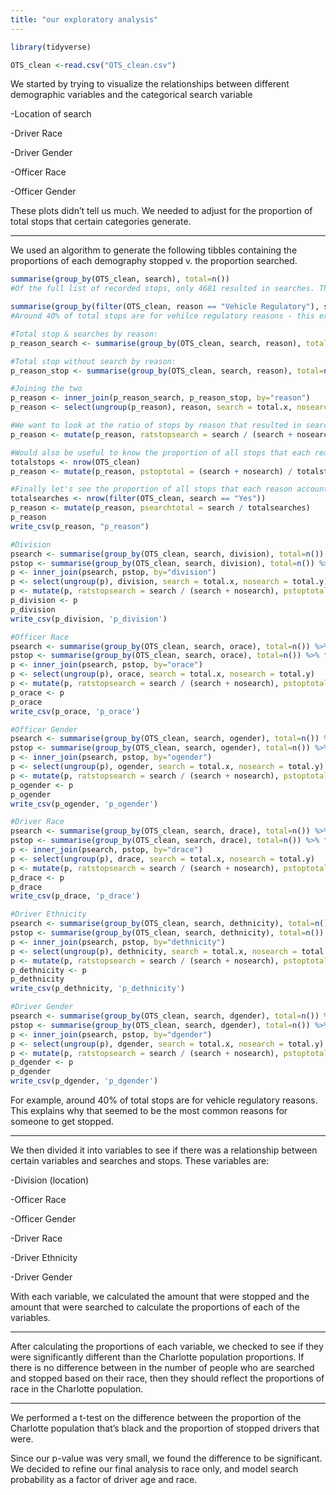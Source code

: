 ```yaml
---
title: "our exploratory analysis"
---
```


```r
library(tidyverse)

OTS_clean <-read.csv("OTS_clean.csv")
```


We started by trying to visualize the relationships between different demographic variables and the categorical search variable

-Location of search

-Driver Race

-Driver Gender

-Officer Race

-Officer Gender

These plots didn’t tell us much. We needed to adjust for the proportion of total stops that certain categories generate.

***

We used an algorithm to generate the following tibbles containing the proportions of each demography stopped v. the proportion searched.

```r
summarise(group_by(OTS_clean, search), total=n())
#Of the full list of recorded stops, only 4681 resulted in searches. That's less than 4%.

summarise(group_by(filter(OTS_clean, reason == "Vehicle Regulatory"), search), total=n())
#Around 40% of total stops are for vehilce regulatory reasons - this explains why that seemed to be the most common reason for someone to get stopped. It would be useful to see these proportions for all of the reason types. 

#Total stop & searches by reason:
p_reason_search <- summarise(group_by(OTS_clean, search, reason), total=n()) %>% filter(search == "Yes")

#Total stop without search by reason:
p_reason_stop <- summarise(group_by(OTS_clean, search, reason), total=n()) %>% filter(search == "No")

#Joining the two
p_reason <- inner_join(p_reason_search, p_reason_stop, by="reason")
p_reason <- select(ungroup(p_reason), reason, search = total.x, nosearch = total.y)

#We want to look at the ratio of stops by reason that resulted in searches, so we'll add another column
p_reason <- mutate(p_reason, ratstopsearch = search / (search + nosearch))

#Would also be useful to know the proportion of all stops that each reason accounts for:
totalstops <- nrow(OTS_clean)
p_reason <- mutate(p_reason, pstoptotal = (search + nosearch) / totalstops)

#Finally let's see the proportion of all stops that each reason accounts for:
totalsearches <- nrow(filter(OTS_clean, search == "Yes"))
p_reason <- mutate(p_reason, psearchtotal = search / totalsearches)
p_reason
write_csv(p_reason, "p_reason")

#Division
psearch <- summarise(group_by(OTS_clean, search, division), total=n()) %>% filter(search == "Yes")
pstop <- summarise(group_by(OTS_clean, search, division), total=n()) %>% filter(search == "No")
p <- inner_join(psearch, pstop, by="division")
p <- select(ungroup(p), division, search = total.x, nosearch = total.y)
p <- mutate(p, ratstopsearch = search / (search + nosearch), pstoptotal = (search + nosearch) / totalstops, psearchtotal = search / totalsearches)
p_division <- p
p_division
write_csv(p_division, 'p_division')

#Officer Race
psearch <- summarise(group_by(OTS_clean, search, orace), total=n()) %>% filter(search == "Yes")
pstop <- summarise(group_by(OTS_clean, search, orace), total=n()) %>% filter(search == "No")
p <- inner_join(psearch, pstop, by="orace")
p <- select(ungroup(p), orace, search = total.x, nosearch = total.y)
p <- mutate(p, ratstopsearch = search / (search + nosearch), pstoptotal = (search + nosearch) / totalstops, psearchtotal = search / totalsearches)
p_orace <- p
p_orace
write_csv(p_orace, 'p_orace')

#Officer Gender
psearch <- summarise(group_by(OTS_clean, search, ogender), total=n()) %>% filter(search == "Yes")
pstop <- summarise(group_by(OTS_clean, search, ogender), total=n()) %>% filter(search == "No")
p <- inner_join(psearch, pstop, by="ogender")
p <- select(ungroup(p), ogender, search = total.x, nosearch = total.y)
p <- mutate(p, ratstopsearch = search / (search + nosearch), pstoptotal = (search + nosearch) / totalstops, psearchtotal = search / totalsearches)
p_ogender <- p
p_ogender
write_csv(p_ogender, 'p_ogender')

#Driver Race
psearch <- summarise(group_by(OTS_clean, search, drace), total=n()) %>% filter(search == "Yes")
pstop <- summarise(group_by(OTS_clean, search, drace), total=n()) %>% filter(search == "No")
p <- inner_join(psearch, pstop, by="drace")
p <- select(ungroup(p), drace, search = total.x, nosearch = total.y)
p <- mutate(p, ratstopsearch = search / (search + nosearch), pstoptotal = (search + nosearch) / totalstops, psearchtotal = search / totalsearches)
p_drace <- p
p_drace
write_csv(p_drace, 'p_drace')

#Driver Ethnicity
psearch <- summarise(group_by(OTS_clean, search, dethnicity), total=n()) %>% filter(search == "Yes")
pstop <- summarise(group_by(OTS_clean, search, dethnicity), total=n()) %>% filter(search == "No")
p <- inner_join(psearch, pstop, by="dethnicity")
p <- select(ungroup(p), dethnicity, search = total.x, nosearch = total.y)
p <- mutate(p, ratstopsearch = search / (search + nosearch), pstoptotal = (search + nosearch) / totalstops, psearchtotal = search / totalsearches)
p_dethnicity <- p
p_dethnicity
write_csv(p_dethnicity, 'p_dethnicity')

#Driver Gender
psearch <- summarise(group_by(OTS_clean, search, dgender), total=n()) %>% filter(search == "Yes")
pstop <- summarise(group_by(OTS_clean, search, dgender), total=n()) %>% filter(search == "No")
p <- inner_join(psearch, pstop, by="dgender")
p <- select(ungroup(p), dgender, search = total.x, nosearch = total.y)
p <- mutate(p, ratstopsearch = search / (search + nosearch), pstoptotal = (search + nosearch) / totalstops, psearchtotal = search / totalsearches)
p_dgender <- p
p_dgender
write_csv(p_dgender, 'p_dgender')
```

For example, around 40% of total stops are for vehicle regulatory reasons. This explains why that seemed to be the most common reasons for someone to get stopped.

***

We then divided it into variables to see if there was a relationship between certain variables and searches and stops. These variables are:

-Division (location)
	
-Officer Race
	
-Officer Gender
	
-Driver Race
	
-Driver Ethnicity
	
-Driver Gender
	
With each variable, we calculated the amount that were stopped and the amount that were searched to calculate the proportions of each of the variables.

***

After calculating the proportions of each variable, we checked to see if they were significantly different than the Charlotte population proportions. If there is no difference between in the number of people who are searched and stopped based on their race, then they should reflect the proportions of race in the Charlotte population.

***

We performed a t-test on the difference between the proportion of the Charlotte population that's black and the proportion of stopped drivers that were. 
	
Since our p-value was very small, we found the difference to be significant. We decided to refine our final analysis to race only, and model search probability as a factor of driver age and race.
